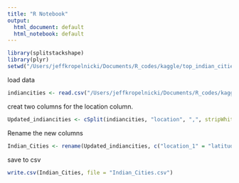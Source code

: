 ```yaml
---
title: "R Notebook"
output:
  html_document: default
  html_notebook: default
---
```




```r
library(splitstackshape)
library(plyr)
setwd("/Users/jeffkropelnicki/Documents/R_codes/kaggle/top_indian_cities")
```

load data   
```r
indiancities <- read.csv("/Users/jeffkropelnicki/Documents/R_codes/kaggle/top_indian_cities/cities_r2.csv")
```

creat two columns for the location column.    
```r
Updated_indiancities <- cSplit(indiancities, "location", ",", stripWhite = FALSE)
```   
   
Rename the new columns   
```r
Indian_Cities <- rename(Updated_indiancities, c("location_1" = "latitude", "location_2" = "longitude" ))
```   
save to csv
```r
write.csv(Indian_Cities, file = "Indian_Cities.csv")
```




